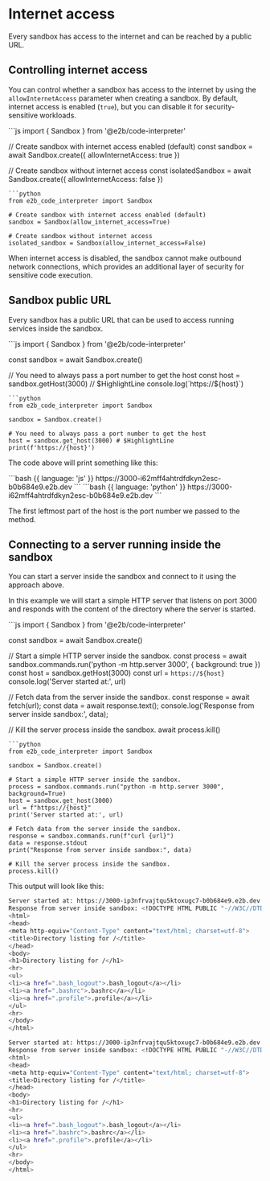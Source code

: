 # Internet access

Every sandbox has access to the internet and can be reached by a public URL.

## Controlling internet access

You can control whether a sandbox has access to the internet by using the `allowInternetAccess` parameter when creating a sandbox. By default, internet access is enabled (`true`), but you can disable it for security-sensitive workloads.

<CodeGroup>
```js
import { Sandbox } from '@e2b/code-interpreter'

// Create sandbox with internet access enabled (default)
const sandbox = await Sandbox.create({ allowInternetAccess: true })

// Create sandbox without internet access
const isolatedSandbox = await Sandbox.create({ allowInternetAccess: false })
```
```python
from e2b_code_interpreter import Sandbox

# Create sandbox with internet access enabled (default)
sandbox = Sandbox(allow_internet_access=True)

# Create sandbox without internet access
isolated_sandbox = Sandbox(allow_internet_access=False)
```
</CodeGroup>

When internet access is disabled, the sandbox cannot make outbound network connections, which provides an additional layer of security for sensitive code execution.

## Sandbox public URL
Every sandbox has a public URL that can be used to access running services inside the sandbox.

<CodeGroup>
```js
import { Sandbox } from '@e2b/code-interpreter'

const sandbox = await Sandbox.create()

// You need to always pass a port number to get the host
const host = sandbox.getHost(3000) // $HighlightLine
console.log(`https://${host}`)
```
```python
from e2b_code_interpreter import Sandbox

sandbox = Sandbox.create()

# You need to always pass a port number to get the host
host = sandbox.get_host(3000) # $HighlightLine
print(f'https://{host}')
```
</CodeGroup>

The code above will print something like this:

<CodeGroup>
```bash {{ language: 'js' }}
https://3000-i62mff4ahtrdfdkyn2esc-b0b684e9.e2b.dev
```
```bash {{ language: 'python' }}
https://3000-i62mff4ahtrdfdkyn2esc-b0b684e9.e2b.dev
```
</CodeGroup>

The first leftmost part of the host is the port number we passed to the method.

## Connecting to a server running inside the sandbox
You can start a server inside the sandbox and connect to it using the approach above.

In this example we will start a simple HTTP server that listens on port 3000 and responds with the content of the directory where the server is started.

<CodeGroup>
```js
import { Sandbox } from '@e2b/code-interpreter'

const sandbox = await Sandbox.create()

// Start a simple HTTP server inside the sandbox.
const process = await sandbox.commands.run('python -m http.server 3000', { background: true })
const host = sandbox.getHost(3000)
const url = `https://${host}`
console.log('Server started at:', url)

// Fetch data from the server inside the sandbox.
const response = await fetch(url);
const data = await response.text();
console.log('Response from server inside sandbox:', data);

// Kill the server process inside the sandbox.
await process.kill()
```
```python
from e2b_code_interpreter import Sandbox

sandbox = Sandbox.create()

# Start a simple HTTP server inside the sandbox.
process = sandbox.commands.run("python -m http.server 3000", background=True)
host = sandbox.get_host(3000)
url = f"https://{host}"
print('Server started at:', url)

# Fetch data from the server inside the sandbox.
response = sandbox.commands.run(f"curl {url}")
data = response.stdout
print("Response from server inside sandbox:", data)

# Kill the server process inside the sandbox.
process.kill()
```
</CodeGroup>


This output will look like this:
<CodeGroup>
```bash {{ language: 'js' }}
Server started at: https://3000-ip3nfrvajtqu5ktoxugc7-b0b684e9.e2b.dev
Response from server inside sandbox: <!DOCTYPE HTML PUBLIC "-//W3C//DTD HTML 4.01//EN" "http://www.w3.org/TR/html4/strict.dtd">
<html>
<head>
<meta http-equiv="Content-Type" content="text/html; charset=utf-8">
<title>Directory listing for /</title>
</head>
<body>
<h1>Directory listing for /</h1>
<hr>
<ul>
<li><a href=".bash_logout">.bash_logout</a></li>
<li><a href=".bashrc">.bashrc</a></li>
<li><a href=".profile">.profile</a></li>
</ul>
<hr>
</body>
</html>
```
```bash {{ language: 'python' }}
Server started at: https://3000-ip3nfrvajtqu5ktoxugc7-b0b684e9.e2b.dev
Response from server inside sandbox: <!DOCTYPE HTML PUBLIC "-//W3C//DTD HTML 4.01//EN" "http://www.w3.org/TR/html4/strict.dtd">
<html>
<head>
<meta http-equiv="Content-Type" content="text/html; charset=utf-8">
<title>Directory listing for /</title>
</head>
<body>
<h1>Directory listing for /</h1>
<hr>
<ul>
<li><a href=".bash_logout">.bash_logout</a></li>
<li><a href=".bashrc">.bashrc</a></li>
<li><a href=".profile">.profile</a></li>
</ul>
<hr>
</body>
</html>
```
</CodeGroup>
